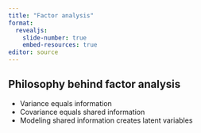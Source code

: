 ```yaml
---
title: "Factor analysis"
format: 
  revealjs:
    slide-number: true
    embed-resources: true
editor: source
---
```


## Philosophy behind factor analysis

-   Variance equals information
-   Covariance equals shared information
-   Modeling shared information creates latent variables

